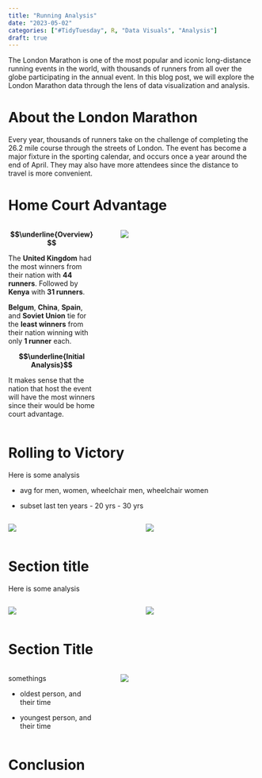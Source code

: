 ```yaml
---
title: "Running Analysis"
date: "2023-05-02"
categories: ["#TidyTuesday", R, "Data Visuals", "Analysis"]
draft: true
---
```


The London Marathon is one of the most popular and iconic long-distance running events in the world, with thousands of runners from all over the globe participating in the annual event. In this blog post, we will explore the London Marathon data through the lens of data visualization and analysis. 

# About the London Marathon

Every year, thousands of runners take on the challenge of completing the 26.2 mile course through the streets of London. The event has become a major fixture in the sporting calendar, and occurs once a year around the end of April. They may also have more attendees since the distance to travel is more convenient. 

# Home Court Advantage

::: columns
::: {.column width="38%"}
**$$\underline{Overview}$$** 


The **United Kingdom** had the most winners from their nation with **44 runners**. Followed by **Kenya** with **31 runners**. 

**Belgum**, **China**, **Spain**, and **Soviet Union** tie for the **least winners** from their nation winning with only **1 runner** each. 

**$$\underline{Initial Analysis}$$**

It makes sense that the nation that host the event will have the most winners since their would be home court advantage. 

:::

::: {.column width="2%"}
:::

::: {.column width="60%"}

![](../2023_04_25_London-Marathon/img/vis1.png)
:::
:::

# Rolling to Victory 

Here is some analysis

- avg for men, women, wheelchair men, wheelchair women

- subset last ten years - 20 yrs - 30 yrs

::: columns
::: {.column width="49%"}

![](../2023_04_25_London-Marathon/img/vis2.png)

:::

::: {.column width="2%"}
:::

::: {.column width="49%"}

![](../2023_04_25_London-Marathon/img/vis3.png)

:::
:::

# Section title

Here is some analysis

::: columns
::: {.column width="49%"}

![](../2023_04_25_London-Marathon/img/vis4.png)

:::

::: {.column width="2%"}
:::

::: {.column width="49%"}

![](../2023_04_25_London-Marathon/img/vis5.png)

:::
:::

# Section Title

::: columns
::: {.column width="38%"}

somethings

- oldest person, and their time 

- youngest person, and their time

:::

::: {.column width="2%"}
:::

::: {.column width="60%"}

![](../2023_04_25_London-Marathon/img/vis6.png)
:::
:::

# Conclusion 